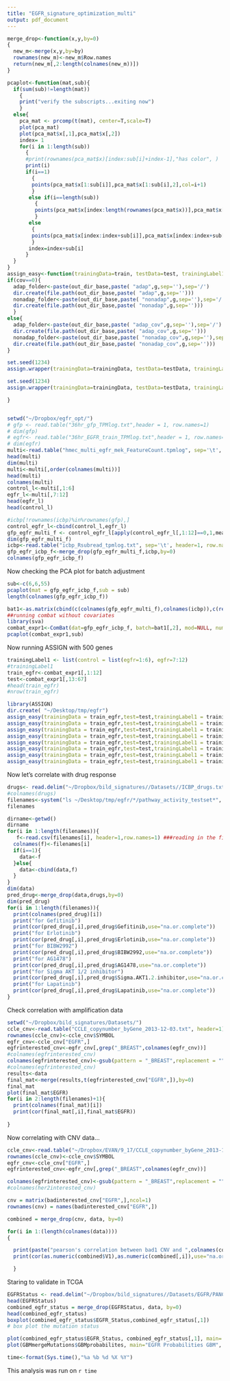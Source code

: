 ```yaml
---
title: "EGFR_signature_optimization_multi"
output: pdf_document
---
```



```r
merge_drop<-function(x,y,by=0)
{
  new_m<-merge(x,y,by=by)
  rownames(new_m)<-new_m$Row.names
  return(new_m[,2:length(colnames(new_m))])
}

pcaplot<-function(mat,sub){
  if(sum(sub)!=length(mat))
    {
    print("verify the subscripts...exiting now")
    }
  else{
    pca_mat <- prcomp(t(mat), center=T,scale=T)
    plot(pca_mat)
    plot(pca_mat$x[,1],pca_mat$x[,2])
    index= 1
    for(i in 1:length(sub))
      {
      #print(rownames(pca_mat$x)[index:sub[i]+index-1],"has color", )
      print(i)
      if(i==1)
        {
        points(pca_mat$x[1:sub[i]],pca_mat$x[1:sub[i],2],col=i+1)
        }
       else if(i==length(sub))
         {
         points(pca_mat$x[index:length(rownames(pca_mat$x))],pca_mat$x[index:length(rownames(pca_mat$x)),2],col=i+1)
         }
       else
        {
        points(pca_mat$x[index:index+sub[i]],pca_mat$x[index:index+sub[i],2],col=i+1)
        }
       index=index+sub[i]
      }
  }
}
assign_easy<-function(trainingData=train, testData=test, trainingLabel1=NULL,g=100,out_dir_base="~/Desktop/tmp",cov=0){
if(cov==0){
  adap_folder<-paste(out_dir_base,paste( "adap",g,sep=''),sep='/')
  dir.create(file.path(out_dir_base,paste( "adap",g,sep='')))
  nonadap_folder<-paste(out_dir_base,paste( "nonadap",g,sep=''),sep='/')
  dir.create(file.path(out_dir_base,paste( "nonadap",g,sep='')))
  }
else{
  adap_folder<-paste(out_dir_base,paste( "adap_cov",g,sep=''),sep='/')
  dir.create(file.path(out_dir_base,paste( "adap_cov",g,sep='')))
  nonadap_folder<-paste(out_dir_base,paste( "nonadap_cov",g,sep=''),sep='/')
  dir.create(file.path(out_dir_base,paste( "nonadap_cov",g,sep='')))
}

set.seed(1234)
assign.wrapper(trainingData=trainingData, testData=testData, trainingLabel=trainingLabel1, testLabel=NULL, geneList=NULL, n_sigGene=g, adaptive_B=T, adaptive_S=F, mixture_beta=F, outputDir=adap_folder, theta0=0.05, theta1=0.9, iter=2000, burn_in=1000)  

set.seed(1234)
assign.wrapper(trainingData=trainingData, testData=testData, trainingLabel=trainingLabel1, testLabel=NULL, geneList=NULL, n_sigGene=g, adaptive_B=F, adaptive_S=F, mixture_beta=F, outputDir=nonadap_folder, theta0=0.05, theta1=0.9, iter=2000, burn_in=1000)  

}


setwd("~/Dropbox/egfr_opt/")
# gfp <- read.table("36hr_gfp_TPMlog.txt",header = 1, row.names=1)
# dim(gfp)
# egfr<- read.table("36hr_EGFR_train_TPMlog.txt",header = 1, row.names=1)
# dim(egfr)
multi<-read.table("hmec_multi_egfr_mek_FeatureCount.tpmlog", sep='\t', header=1, row.names=1)
head(multi)
dim(multi)
multi<-multi[,order(colnames(multi))]
head(multi)
colnames(multi)
control_l<-multi[,1:6]
egfr_l<-multi[,7:12]
head(egfr_l)
head(control_l)

#icbp[!rownames(icbp)%in%rownames(gfp),]
control_egfr_l<-cbind(control_l,egfr_l)
gfp_egfr_multi_f <- control_egfr_l[apply(control_egfr_l[,1:12]==0,1,mean) < 0.8,]
dim(gfp_egfr_multi_f)
icbp<-read.table("icbp_Rsubread_tpmlog.txt", sep='\t', header=1, row.names=1)
gfp_egfr_icbp_f<-merge_drop(gfp_egfr_multi_f,icbp,by=0)
colnames(gfp_egfr_icbp_f)

```

Now checking the PCA plot for batch adjustment

```r
sub<-c(6,6,55)
pcaplot(mat = gfp_egfr_icbp_f,sub = sub)
length(colnames(gfp_egfr_icbp_f))

bat1<-as.matrix(cbind(c(colnames(gfp_egfr_multi_f),colnames(icbp)),c(rep(1,length(colnames(gfp_egfr_multi_f))),rep(2,length(colnames(icbp))))))
##running combat without covariates
library(sva)
combat_expr1<-ComBat(dat=gfp_egfr_icbp_f, batch=bat1[,2], mod=NULL, numCovs=NULL)
pcaplot(combat_expr1,sub)

```

Now running ASSIGN with 500 genes
```r
trainingLabel1 <- list(control = list(egfr=1:6), egfr=7:12) 
#trainingLabel1
train_egfr<-combat_expr1[,1:12]
test<-combat_expr1[,13:67]
#head(train_egfr)
#nrow(train_egfr)

library(ASSIGN)
dir.create( "~/Desktop/tmp/egfr")
assign_easy(trainingData = train_egfr,test=test,trainingLabel1 = trainingLabel1,g=100,out_dir_base = "~/Desktop/tmp/egfr")
assign_easy(trainingData = train_egfr,test=test,trainingLabel1 = trainingLabel1,g=75,out_dir_base = "~/Desktop/tmp/egfr")
assign_easy(trainingData = train_egfr,test=test,trainingLabel1 = trainingLabel1,g=50,out_dir_base = "~/Desktop/tmp/egfr")
assign_easy(trainingData = train_egfr,test=test,trainingLabel1 = trainingLabel1,g=25,out_dir_base = "~/Desktop/tmp/egfr")
assign_easy(trainingData = train_egfr,test=test,trainingLabel1 = trainingLabel1,g=20,out_dir_base = "~/Desktop/tmp/egfr")
assign_easy(trainingData = train_egfr,test=test,trainingLabel1 = trainingLabel1,g=15,out_dir_base = "~/Desktop/tmp/egfr")
assign_easy(trainingData = train_egfr,test=test,trainingLabel1 = trainingLabel1,g=10,out_dir_base = "~/Desktop/tmp/egfr")
assign_easy(trainingData = train_egfr,test=test,trainingLabel1 = trainingLabel1,g=5,out_dir_base = "~/Desktop/tmp/egfr")
```

Now let's correlate with drug response
```r
drugs<- read.delim("~/Dropbox/bild_signatures//Datasets//ICBP_drugs.txt", header=1, row.names=1)
#colnames(drugs)
filenames<-system("ls ~/Desktop/tmp/egfr/*/pathway_activity_testset*", intern=TRUE)
filenames

dirname<-getwd()
dirname
for(i in 1:length(filenames)){
   f<-read.csv(filenames[i], header=1,row.names=1) ###reading in the filess one at a time
  colnames(f)<-filenames[i]
  if(i==1){
    data<-f
  }else{
    data<-cbind(data,f)
  }
}
dim(data)
pred_drug<-merge_drop(data,drugs,by=0)
dim(pred_drug)
for(i in 1:length(filenames)){
  print(colnames(pred_drug)[i])
  print("for Gefitinib")
  print(cor(pred_drug[,i],pred_drug$Gefitinib,use="na.or.complete"))
  print("for Erlotinib")
  print(cor(pred_drug[,i],pred_drug$Erlotinib,use="na.or.complete"))
  print("for BIBW2992")
  print(cor(pred_drug[,i],pred_drug$BIBW2992,use="na.or.complete"))
  print("for AG1478")
  print(cor(pred_drug[,i],pred_drug$AG1478,use="na.or.complete"))
  print("for Sigma AKT 1/2 inhibitor")
  print(cor(pred_drug[,i],pred_drug$Sigma.AKT1.2.inhibitor,use="na.or.complete"))
  print("for Lapatinib")
  print(cor(pred_drug[,i],pred_drug$Lapatinib,use="na.or.complete"))
}


```

Check correlation with amplification data
```r
setwd("~/Dropbox/bild_signatures/Datasets/")
ccle_cnv<-read.table("CCLE_copynumber_byGene_2013-12-03.txt", header=1)
rownames(ccle_cnv)<-ccle_cnv$SYMBOL
egfr_cnv<-ccle_cnv["EGFR",]
egfrinterested_cnv<-egfr_cnv[,grep("_BREAST",colnames(egfr_cnv))]
#colnames(egfrinterested_cnv)
colnames(egfrinterested_cnv)<-gsub(pattern = "_BREAST",replacement = "",colnames(egfrinterested_cnv)) 
#colnames(egfrinterested_cnv)
results<-data
final_mat<-merge(results,t(egfrinterested_cnv["EGFR",]),by=0)
final_mat
plot(final_mat$EGFR)
for(i in 2:length(filenames)+1){
  print(colnames(final_mat)[i])
  print(cor(final_mat[,i],final_mat$EGFR))
  
}
```
Now correlating with CNV data...
```r
ccle_cnv<-read.table("~/Dropbox/EVAN/9_17/CCLE_copynumber_byGene_2013-12-03.txt", header=1)
rownames(ccle_cnv)<-ccle_cnv$SYMBOL
egfr_cnv<-ccle_cnv["EGFR",]
egfrinterested_cnv<-egfr_cnv[,grep("_BREAST",colnames(egfr_cnv))]

colnames(egfrinterested_cnv)<-gsub(pattern = "_BREAST",replacement = "",colnames(egfrinterested_cnv)) 
#colnames(her2interested_cnv)

cnv = matrix(badinterested_cnv["EGFR",],ncol=1)
rownames(cnv) = names(badinterested_cnv["EGFR",])

combined = merge_drop(cnv, data, by=0)

for(i in 1:(length(colnames(data))))
{

  print(paste("pearson's correlation between bad1 CNV and ",colnames(combined)[i]),sep='')
  print(cor(as.numeric(combined$V1),as.numeric(combined[,i]),use="na.or.complete"))

  }

```
Staring to validate in TCGA
```r
EGFRStatus <- read.delim("~/Dropbox/bild_signatures//Datasets/EGFR/PANCAN12_EGFR_MutationStatus.txt", , row.names=1,header=FALSE)
head(EGFRStatus)
combined_egfr_status = merge_drop(EGFRStatus, data, by=0)
head(combined_egfr_status)
boxplot(combined_egfr_status$EGFR_Status,combined_egfr_status[,1])
# box plot the mutation status

plot(combined_egfr_status$EGFR_Status, combined_egfr_status[,1], main= "EGFR", ylab = "Probability")
plot(GBMmergeMutations$GBMprobabilites, main="EGFR Probabilities GBM", ylab="Probabilities", col=as.factor(GBMmergeMutations$EGFR_Status))

```




```r
time<-format(Sys.time(),"%a %b %d %X %Y")
```
This analysis was run on `r time` 
